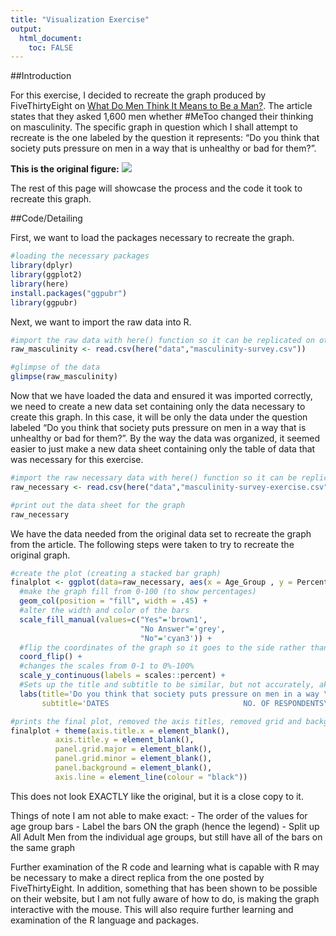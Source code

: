 ---
title: "Visualization Exercise"
output:
  html_document:
    toc: FALSE
---

##Introduction

For this exercise, I decided to recreate the graph produced by FiveThirtyEight on [What Do Men Think It Means to Be a Man?](https://fivethirtyeight.com/features/what-do-men-think-it-means-to-be-a-man/). The article states that they asked 1,600 men whether #MeToo changed their thinking on masculinity. The specific graph in question which I shall attempt to recreate is the one labeled by the question it represents: "Do you think that society puts pressure on men in a way that is unhealthy or bad for them?".

**This is the original figure:** ![](Visual_Exercise_Graph_Original.png)

The rest of this page will showcase the process and the code it took to recreate this graph.

##Code/Detailing

First, we want to load the packages necessary to recreate the graph.

```{r}
#loading the necessary packages
library(dplyr)
library(ggplot2)
library(here)
install.packages("ggpubr")
library(ggpubr)
```

Next, we want to import the raw data into R.

```{r}
#import the raw data with here() function so it can be replicated on other devices
raw_masculinity <- read.csv(here("data","masculinity-survey.csv"))

#glimpse of the data
glimpse(raw_masculinity)
```

Now that we have loaded the data and ensured it was imported correctly, we need to create a new data set containing only the data necessary to create this graph. In this case, it will be only the data under the question labeled "Do you think that society puts pressure on men in a way that is unhealthy or bad for them?". By the way the data was organized, it seemed easier to just make a new data sheet containing only the table of data that was necessary for this exercise.

```{r}
#import the raw necessary data with here() function so it can be replicated on other devices
raw_necessary <- read.csv(here("data","masculinity-survey-exercise.csv"))

#print out the data sheet for the graph
raw_necessary
```

We have the data needed from the original data set to recreate the graph from the article. The following steps were taken to try to recreate the original graph.

```{r}
#create the plot (creating a stacked bar graph)
finalplot <- ggplot(data=raw_necessary, aes(x = Age_Group , y = Percentage, fill = Response)) +
  #make the graph fill from 0-100 (to show percentages)
  geom_col(position = "fill", width = .45) +
  #alter the width and color of the bars
  scale_fill_manual(values=c("Yes"='brown1',
                             "No Answer"='grey',
                             "No"='cyan3')) +
  #flip the coordinates of the graph so it goes to the side rather than up and down
  coord_flip() +
  #changes the scales from 0-1 to 0%-100%
  scale_y_continuous(labels = scales::percent) +
  #Sets up the title and subtitle to be similar, but not accurately, akin to the original graph
  labs(title='Do you think that society puts pressure on men in a way \nthat is unhealthy or bad for them?',
       subtitle='DATES                              NO. OF RESPONDENTS\nMay 10-22, 2018               1,615 adult men')

#prints the final plot, removed the axis titles, removed grid and background
finalplot + theme(axis.title.x = element_blank(),
          axis.title.y = element_blank(),
          panel.grid.major = element_blank(), 
          panel.grid.minor = element_blank(),
          panel.background = element_blank(), 
          axis.line = element_line(colour = "black"))
```

This does not look EXACTLY like the original, but it is a close copy to it.

Things of note I am not able to make exact:
- The order of the values for age group bars
- Label the bars ON the graph (hence the legend)
- Split up All Adult Men from the individual age groups, but still have all of the bars on the same graph

Further examination of the R code and learning what is capable with R may be necessary to make a direct replica from the one posted by FiveThirtyEight. In addition, something that has been shown to be possible on their website, but I am not fully aware of how to do, is making the graph interactive with the mouse. This will also require further learning and examination of the R language and packages.
